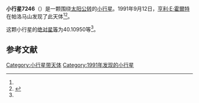 {{Infobox planet
| bgcolour = #FFFFC0
| name = 7246
| symbol = 
| image = 
| caption = 
| discovery = yes
| discovery_ref = 
| discoverer = [[亨利·E·霍爾特|亨利·E·霍爾特]]
| discovery_site = [[帕洛马山|帕洛马山]] 
| discovered = 1991年9月12日
| designations = yes
| mp_name = 
| named_after = 
| alt_names = 1991 RP25/ 1988 FO3 / 1990 JP
| mp_category = [[主带小行星|主带小行星]]
| orbit_ref = <ref name="a">[http://ssd.jpl.nasa.gov/sbdb.cgi?sstr=7246 7246] {{Wayback|url=http://ssd.jpl.nasa.gov/sbdb.cgi?sstr=7246 |date=20210901143438 }}，小行星數據庫瀏覽器（JPL Small-Body Database Browser）－[[美国国家航空航天局|美国国家航空航天局]]喷气推进实验室</ref>
| epoch = 2456400.5 (2013年4月18日更新)
| aphelion = {{convert|3.6096842|AU|km|3|abbr=on|lk=out}}
| perihelion = {{convert|2.5485060|AU|km|3|abbr=on}}
| semimajor = {{convert|3.0790951|AU|km|3|abbr=on}}
| eccentricity = 0.1723198
| period = 1973.481669 [[日|日]]<br />5.4[[儒略年|儒略年]]
| avg_speed = 
| inclination = 12.05194
| asc_node = 39.18544
| mean_anomaly = 
| arg_peri = 40.10950
| satellites = 
| physical_characteristics = yes
| dimensions = 
| mass = 
| density = 
| surface_grav = 
| escape_velocity = 
| sidereal_day = 
| axial_tilt = 
| pole_ecliptic_lat = 
| pole_ecliptic_lon = 
| albedo = 
| temperatures= 
| temp_name1 = 
| mean_temp_1 = 
| max_temp_1 = 
| temp_name2 = 
| max_temp_2 = 
| spectral_type = 
| abs_magnitude = 40.10950
}}

'''小行星7246'''（{{lang-en|7246}}）是一颗围绕[[太阳|太阳]][[公转|公转]]的[[小行星|小行星]]。1991年9月12日，[[亨利·E·霍爾特|亨利·E·霍爾特]]在帕洛马山发现了此天体<ref name="a" /><ref>{{cite news|title=小行星列表|url=http://cfa-www.harvard.edu/iau/lists/NumberedMPs.txt|accessdate=2013-07-08|newspaper=哈佛大学|archive-date=2008-05-17|archive-url=https://web.archive.org/web/20080517010638/http://cfa-www.harvard.edu/iau/lists/NumberedMPs.txt|dead-url=no}}</ref>。

这颗小行星的[[绝对星等|绝对星等]]为40.10950等<ref name="a" />。

==参考文献==
{{reflist}}
{{Minor Planet Number|[[小行星7245|小行星7245]]|[[小行星7247|小行星7247]]}}

{{小天体}}

[[Category:小行星带天体|Category:小行星带天体]]
[[Category:1991年发现的小行星|Category:1991年发现的小行星]]

{{asteroid-stub}}